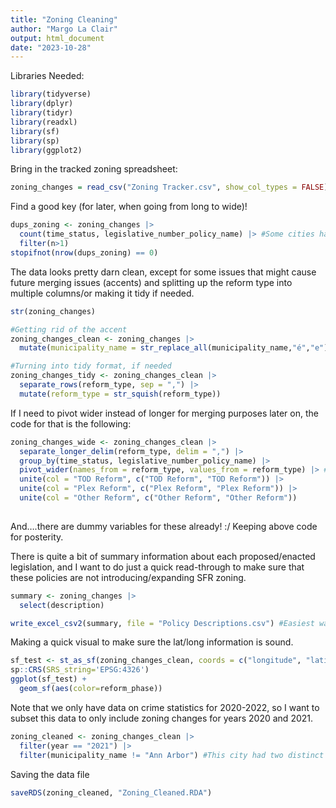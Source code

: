 ```yaml
---
title: "Zoning Cleaning"
author: "Margo La Clair"
output: html_document
date: "2023-10-28"
---
```


Libraries Needed:
```r
library(tidyverse)
library(dplyr)
library(tidyr)
library(readxl)
library(sf)
library(sp)
library(ggplot2)
```

Bring in the tracked zoning spreadsheet:
```r
zoning_changes = read_csv("Zoning Tracker.csv", show_col_types = FALSE)
```

Find a good key (for later, when going from long to wide)!

```r
dups_zoning <- zoning_changes |>
  count(time_status, legislative_number_policy_name) |> #Some cities had multiple policies that went into effect on the same day, so this is a good key for later. For merging datasets later on, we will do so by municipality_name
  filter(n>1) 
stopifnot(nrow(dups_zoning) == 0)
```

The data looks pretty darn clean, except for some issues that might cause future merging issues (accents) and splitting up the reform type into multiple columns/or making it tidy if needed.  

```r
str(zoning_changes)
```
```r
#Getting rid of the accent
zoning_changes_clean <- zoning_changes |>
  mutate(municipality_name = str_replace_all(municipality_name,"é","e"))
```

```r
#Turning into tidy format, if needed
zoning_changes_tidy <- zoning_changes_clean |>
  separate_rows(reform_type, sep = ",") |>
  mutate(reform_type = str_squish(reform_type))
```

If I need to pivot wider instead of longer for merging purposes later on, the code for that is the following:
```r
zoning_changes_wide <- zoning_changes_clean |>
  separate_longer_delim(reform_type, delim = ",") |>
  group_by(time_status, legislative_number_policy_name) |>
  pivot_wider(names_from = reform_type, values_from = reform_type) |> #That did something funky with multiple columns, so fixing that
  unite(col = "TOD Reform", c("TOD Reform", "TOD Reform")) |>
  unite(col = "Plex Reform", c("Plex Reform", "Plex Reform")) |>
  unite(col = "Other Reform", c("Other Reform", "Other Reform"))
  
```

And....there are dummy variables for these already! :/ Keeping above code for posterity. 

There is quite a bit of summary information about each proposed/enacted legislation, and I want to do just a quick read-through to make sure that these policies are not introducing/expanding SFR zoning.  

```r
summary <- zoning_changes |>
  select(description)

write_excel_csv2(summary, file = "Policy Descriptions.csv") #Easiest way to do a visual scan. 
```

Making a quick visual to make sure the lat/long information is sound.

```r
sf_test <- st_as_sf(zoning_changes_clean, coords = c("longitude", "latitude"))
sp::CRS(SRS_string='EPSG:4326')
ggplot(sf_test) +
  geom_sf(aes(color=reform_phase))
```
Note that we only have data on crime statistics for 2020-2022, so I want to subset this data to only include zoning changes for years 2020 and 2021. 

```r
zoning_cleaned <- zoning_changes_clean |>
  filter(year == "2021") |>
  filter(municipality_name != "Ann Arbor") #This city had two distinct zoning laws that passed in 2021; we will be able to merge this on to the FBI crime statistics dataset. As such, we are excluding it
```

Saving the data file

```r
saveRDS(zoning_cleaned, "Zoning_Cleaned.RDA")
```



